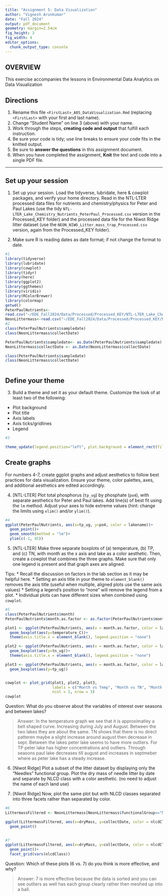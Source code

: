 ```yaml
---
title: "Assignment 5: Data Visualization"
author: "Vignesh Arunkumar"
date: "Fall 2024"
output: pdf_document
geometry: margin=2.54cm
fig_height: 3
fig_width: 4
editor_options: 
  chunk_output_type: console
---
```


## OVERVIEW

This exercise accompanies the lessons in Environmental Data Analytics on Data Visualization 

## Directions
1. Rename this file `<FirstLast>_A05_DataVisualization.Rmd` (replacing `<FirstLast>` with your first and last name).
2. Change "Student Name" on line 3 (above) with your name.
3. Work through the steps, **creating code and output** that fulfill each instruction.
4. Be sure your code is tidy; use line breaks to ensure your code fits in the knitted output.
5. Be sure to **answer the questions** in this assignment document.
6. When you have completed the assignment, **Knit** the text and code into a single PDF file.

---

## Set up your session 

1. Set up your session. Load the tidyverse, lubridate, here & cowplot packages, and verify your home directory. Read in the NTL-LTER processed data files for nutrients and chemistry/physics for Peter and Paul Lakes (use the tidy `NTL-LTER_Lake_Chemistry_Nutrients_PeterPaul_Processed.csv` version in the Processed_KEY folder) and the processed data file for the Niwot Ridge litter dataset (use the `NEON_NIWO_Litter_mass_trap_Processed.csv` version, again from the Processed_KEY folder). 

2. Make sure R is reading dates as date format; if not change the format to date.

```r
#1 
library(tidyverse)
library(lubridate)
library(cowplot)
library(tidyr)
library(here)
library(ggplot2)
library(ggthemes)
library(viridis)
library(RColorBrewer)
library(colormap)
getwd()
PeterPaulNutrients<-
read.csv("~/EDE_Fall2024/Data/Processed/Processed_KEY/NTL-LTER_Lake_Chemistry_Nutrients_PeterPaul_Processed.csv",stringsAsFactors = TRUE)
NeonLittermass<-read.csv("~/EDE_Fall2024/Data/Processed/Processed_KEY/NEON_NIWO_Litter_mass_trap_Processed.csv",stringsAsFactors = TRUE)
#2 
class(PeterPaulNutrients$sampledate)
class(NeonLittermass$collectDate)

PeterPaulNutrients$sampledate<- as.Date(PeterPaulNutrients$sampledate)
NeonLittermass$collectDate <- as.Date(NeonLittermass$collectDate)

class(PeterPaulNutrients$sampledate)
class(NeonLittermass$collectDate)



```
## Define your theme
3. Build a theme and set it as your default theme. Customize the look of at least two of the following: 
 * Plot background
 * Plot title
 * Axis labels
 * Axis ticks/gridlines
 * Legend

```r
#3

theme_update(legend.position="left", plot.background = element_rect(fill ="Forest green"))


```

## Create graphs
For numbers 4-7, create ggplot graphs and adjust aesthetics to follow best practices for data visualization. Ensure your theme, color palettes, axes, and additional aesthetics are edited accordingly.

4. [NTL-LTER] Plot total phosphorus (`tp_ug`) by phosphate (`po4`), with separate aesthetics for Peter and Paul lakes. Add line(s) of best fit using the `lm` method. Adjust your axes to hide extreme values (hint: change the limits using `xlim()` and/or `ylim()`).

```r
#4 
ggplot(PeterPaulNutrients, aes(x=tp_ug, y=po4, color = lakename))+
  geom_point()+
  geom_smooth(method = "lm")+
  ylim(c(-1, 45))

```


5. [NTL-LTER] Make three separate boxplots of (a) temperature, (b) TP, and (c) TN, with month as the x axis and lake as a color aesthetic. Then, create a cowplot that combines the three graphs. Make sure that only one legend is present and that graph axes are aligned. 

Tips:
* Recall the discussion on factors in the lab section as it may be helpful here. 
* Setting an axis title in your theme to `element_blank()` removes the axis title (useful when multiple, aligned plots use the same axis values)
* Setting a legend's position to "none" will remove the legend from a plot.
* Individual plots can have different sizes when combined using `cowplot`.

```r
#5 
class(PeterPaulNutrients$month)
PeterPaulNutrients$month.as.factor <- as.factor(PeterPaulNutrients$month)

plot1 <- ggplot(PeterPaulNutrients, aes(x = month.as.factor, color = lakename))+
  geom_boxplot(aes(y=temperature_C))+ 
  theme(axis.title.x = element_blank(), legend.position = "none") 

plot2 <- ggplot(PeterPaulNutrients, aes(x = month.as.factor, color = lakename))+
  geom_boxplot(aes(y=tn_ug))+ 
  theme(axis.title.x = element_blank(), legend.position = "none") 

plot3 <- ggplot(PeterPaulNutrients, aes(x = month.as.factor, color = lakename))+
  geom_boxplot(aes(y=tp_ug))


cowplot <- plot_grid(plot1, plot2, plot3, 
                     labels = c("Month vs Temp", "Month vs TN", "Month vs TP"),
                     ncol = 1, nrow = 3)
cowplot
```

Question: What do you observe about the variables of interest over seasons and between lakes? 

> Answer: In the temperature graph we see that it is approximatley a bell 
shaped curve. Increasing during July and August. Between the two lakes they
are about the same. TN shows that there is no direct patteren maybe a slight 
increase around august then decrease in sept. Between the lakes peter lake
seems to have more outliers. For TP peter lake has higher concentrations
and outliers. Through seasons paul lake decreases till august and increases
in septmeber where as peter lake has a steady increase. 


6. [Niwot Ridge] Plot a subset of the litter dataset by displaying only the "Needles" functional group. Plot the dry mass of needle litter by date and separate by NLCD class with a color aesthetic. (no need to adjust the name of each land use)

7. [Niwot Ridge] Now, plot the same plot but with NLCD classes separated into three facets rather than separated by color. 

```r
#6
LittermassFiltered <- NeonLittermass[NeonLittermass$functionalGroup=="Needles",]

ggplot(LittermassFiltered, aes(x=dryMass, y=collectDate, color = nlcdClass))+
  geom_point()
  

#7
ggplot(LittermassFiltered, aes(x=dryMass, y=collectDate, color = nlcdClass))+
  geom_point()+
  facet_grid(vars(nlcdClass))

```
Question: Which of these plots (6 vs. 7) do you think is more effective, and why? 

> Answer: 7 is more effective because the data is sorted and you can see 
outliers as well has each group clearly rather then meshed up into a ball. 